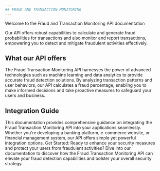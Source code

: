 ```yaml
---
## FRAUD AND TRANSACTION MONITORING
---
```


Welcome to the Fraud and Transaction Monitoring API documentation


Our API offers robust capabilities to calculate and generate fraud probabilities for transactions and also monitor and report transactions, empowering you to detect and mitigate fraudulent activities effectively.

## What our API offers

The Fraud Transaction Monitoring API harnesses the power of advanced technologies such as machine learning and data analytics to provide accurate fraud detection solutions. By analyzing transaction patterns and user behaviors, our API calculates a fraud percentage, enabling you to make informed decisions and take proactive measures to safeguard your users and business.

## Integration Guide

This documentation provides comprehensive guidance on integrating the Fraud Transaction Monitoring API into your applications seamlessly. Whether you're developing a banking platform, e-commerce website, or financial management system, our API offers simple yet powerful integration options.
Get Started:
Ready to enhance your security measures and protect your users from fraudulent activities? Dive into our documentation to discover how the Fraud Transaction Monitoring API can elevate your fraud detection capabilities and bolster your overall security strategy.